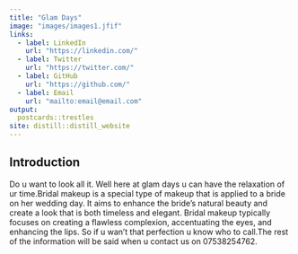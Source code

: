 ```yaml
---
title: "Glam Days"
image: "images/images1.jfif"
links:
  - label: LinkedIn
    url: "https://linkedin.com/"
  - label: Twitter
    url: "https://twitter.com/"
  - label: GitHub
    url: "https://github.com/"
  - label: Email
    url: "mailto:email@email.com"
output:
  postcards::trestles
site: distill::distill_website
---
```

 

## Introduction

Do u want to look all it. Well here at glam days u can have the relaxation of ur time.Bridal makeup is a special type of makeup that is applied to a bride on her wedding day. It aims to enhance the bride's natural beauty and create a look that is both timeless and elegant. Bridal makeup typically focuses on creating a flawless complexion, accentuating the eyes, and enhancing the lips. So if u wan't that perfection u know who to call.The rest of the information will be said when u contact us on 07538254762.


